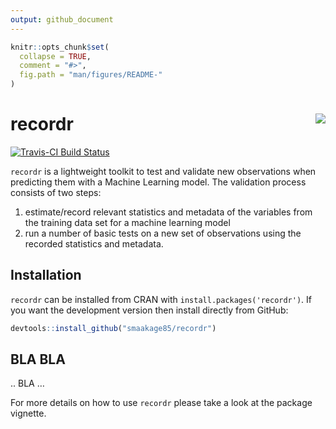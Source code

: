 ```yaml
---
output: github_document
---
```


<!-- README.md is generated from README.Rmd. Please edit that file -->

```r
knitr::opts_chunk$set(
  collapse = TRUE,
  comment = "#>",
  fig.path = "man/figures/README-"
)
```

# recordr <img src="man/figures/logo_hex.png" align="right" />

[![Travis-CI Build Status](https://travis-ci.org/smaakage85/customsteps.svg?branch=master)](https://travis-ci.org/smaakage85/recordr)

`recordr` is a lightweight toolkit to test and validate new observations
when predicting them with a Machine Learning model. The validation process 
consists of two steps: 

1.  estimate/record relevant statistics and metadata of the variables from the 
training data set for a machine learning model
2.  run a number of basic tests on a new set of observations using the recorded 
statistics and metadata.

## Installation

`recordr` can be installed from CRAN with `install.packages('recordr')`. 
If you want the development version then install directly from GitHub:

```r
devtools::install_github("smaakage85/recordr")
```

## BLA BLA

.. BLA ...

For more details on how to use `recordr` please take a look at the
package vignette.

